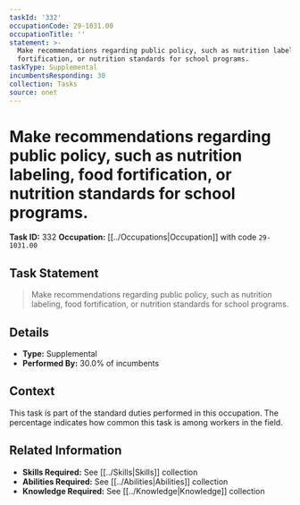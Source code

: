 ```yaml
---
taskId: '332'
occupationCode: 29-1031.00
occupationTitle: ''
statement: >-
  Make recommendations regarding public policy, such as nutrition labeling, food
  fortification, or nutrition standards for school programs.
taskType: Supplemental
incumbentsResponding: 30
collection: Tasks
source: onet
---
```

# Make recommendations regarding public policy, such as nutrition labeling, food fortification, or nutrition standards for school programs.

**Task ID:** 332
**Occupation:** [[../Occupations|Occupation]] with code `29-1031.00`

## Task Statement

> Make recommendations regarding public policy, such as nutrition labeling, food fortification, or nutrition standards for school programs.

## Details

- **Type:** Supplemental
- **Performed By:** 30.0% of incumbents

## Context

This task is part of the standard duties performed in this occupation. The percentage indicates how common this task is among workers in the field.

## Related Information

- **Skills Required:** See [[../Skills|Skills]] collection
- **Abilities Required:** See [[../Abilities|Abilities]] collection
- **Knowledge Required:** See [[../Knowledge|Knowledge]] collection
